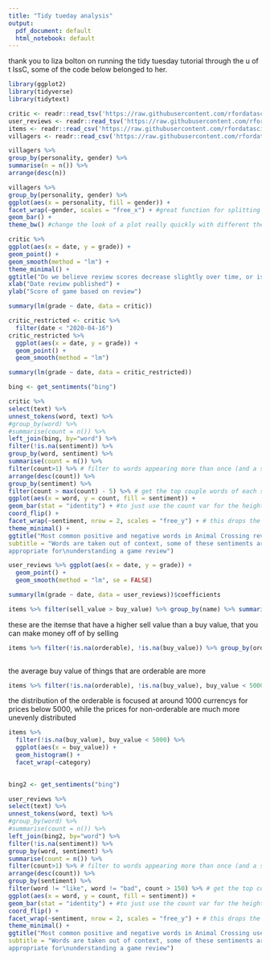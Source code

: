 ```yaml
---
title: "Tidy tueday analysis"
output:
  pdf_document: default
  html_notebook: default
---
```


thank you to liza bolton on running the tidy tuesday tutorial through the u of t IssC, some of the code below belonged to her. 
```r
library(ggplot2)
library(tidyverse)
library(tidytext)
```


```r
critic <- readr::read_tsv('https://raw.githubusercontent.com/rfordatascience/tidytuesday/master/data/2020/2020-05-05/critic.tsv')
user_reviews <- readr::read_tsv('https://raw.githubusercontent.com/rfordatascience/tidytuesday/master/data/2020/2020-05-05/user_reviews.tsv')
items <- readr::read_csv('https://raw.githubusercontent.com/rfordatascience/tidytuesday/master/data/2020/2020-05-05/items.csv')
villagers <- readr::read_csv('https://raw.githubusercontent.com/rfordatascience/tidytuesday/master/data/2020/2020-05-05/villagers.csv')
```
```r
villagers %>%
group_by(personality, gender) %>%
summarise(n = n()) %>%
arrange(desc(n))
```

```r
villagers %>%
group_by(personality, gender) %>%
ggplot(aes(x = personality, fill = gender)) +
facet_wrap(~gender, scales = "free_x") + #great function for splitting out plots on a categorical variable
geom_bar() +
theme_bw() #change the look of a plot really quickly with different theme options
```
```r
critic %>%
ggplot(aes(x = date, y = grade)) +
geom_point() +
geom_smooth(method = "lm") +
theme_minimal() +
ggtitle("Do we believe review scores decrease slightly over time, or is this just noise?") +
xlab("Date review published") +
ylab("Score of game based on review")
```
```r
summary(lm(grade ~ date, data = critic))
```
```r
critic_restricted <- critic %>%
  filter(date < "2020-04-16")
critic_restricted %>%
  ggplot(aes(x = date, y = grade)) +
  geom_point() +
  geom_smooth(method = "lm")
```

```r
summary(lm(grade ~ date, data = critic_restricted))
```
```r
bing <- get_sentiments("bing")
```


```r
critic %>%
select(text) %>%
unnest_tokens(word, text) %>%
#group_by(word) %>%
#summarise(count = n()) %>%
left_join(bing, by="word") %>%
filter(!is.na(sentiment)) %>%
group_by(word, sentiment) %>%
summarise(count = n()) %>%
filter(count>1) %>% # filter to words appearing more than once (and a sentiment score)
arrange(desc(count)) %>%
group_by(sentiment) %>%
filter(count > max(count) - 5) %>% # get the top couple words of each sentiment
ggplot(aes(x = word, y = count, fill = sentiment)) +
geom_bar(stat = "identity") + #to just use the count var for the height of the bars
coord_flip() +
facet_wrap(~sentiment, nrow = 2, scales = "free_y") + # this drops the unused levels
theme_minimal() +
ggtitle("Most common positive and negative words in Animal Crossing reviews",
subtitle = "Words are taken out of context, some of these sentiments are not
appropriate for\nunderstanding a game review")
```

```r
user_reviews %>% ggplot(aes(x = date, y = grade)) +
  geom_point() + 
  geom_smooth(method = "lm", se = FALSE) 


```

```r
summary(lm(grade ~ date, data = user_reviews))$coefficients
```

```r
items %>% filter(sell_value > buy_value) %>% group_by(name) %>% summarise()

```
these are the itemse that have a higher sell value than a buy value, that you can make money off of by selling
```r
items %>% filter(!is.na(orderable), !is.na(buy_value)) %>% group_by(orderable)%>%summarise(mean = mean(buy_value),                                                                                        median = median(buy_value),
                                                                                           standard_deviation = sd(buy_value))


```
the average buy value of things that are orderable are more 
```r
items %>% filter(!is.na(orderable), !is.na(buy_value), buy_value < 5000) %>%  ggplot(aes(x = buy_value)) + geom_histogram(bins = 30) + facet_wrap(~orderable)
```
the distribution of the orderable is focused at around 1000 currencys for prices below 5000, while the prices for non-orderable are much more unevenly distributed

```r
items %>% 
  filter(!is.na(buy_value), buy_value < 5000) %>%
  ggplot(aes(x = buy_value)) +
  geom_histogram() +
  facet_wrap(~category) 
  
```
```r
bing2 <- get_sentiments("bing")
```
```r
user_reviews %>%
select(text) %>%
unnest_tokens(word, text) %>%
#group_by(word) %>%
#summarise(count = n()) %>%
left_join(bing2, by="word") %>%
filter(!is.na(sentiment)) %>%
group_by(word, sentiment) %>%
summarise(count = n()) %>%
filter(count>1) %>% # filter to words appearing more than once (and a sentiment score)
arrange(desc(count)) %>%
group_by(sentiment) %>%
filter(word != "like", word != "bad", count > 150) %>% # get the top couple words of each sentiment
ggplot(aes(x = word, y = count, fill = sentiment)) +
geom_bar(stat = "identity") + #to just use the count var for the height of the bars
coord_flip() +
facet_wrap(~sentiment, nrow = 2, scales = "free_y") + # this drops the unused levels
theme_minimal() +
ggtitle("Most common positive and negative words in Animal Crossing user reviews",
subtitle = "Words are taken out of context, some of these sentiments are not
appropriate for\nunderstanding a game review")
```


